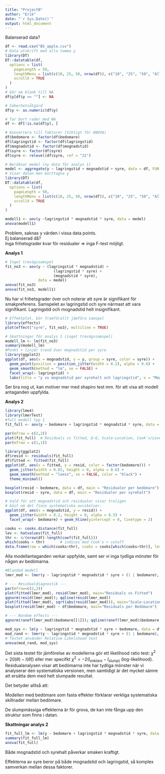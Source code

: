 ```yaml
---
title: "ProjectB"
author: "Erik"
date: "`r Sys.Date()`"
output: html_document
---
```

Balanserad data?

```r
df <- read.csv("B5_apple.csv")
# Data utskrift med alla tomma y
library(DT)
DT::datatable(df,
  options = list(
    pageLength = 50,
    lengthMenu = list(c(10, 25, 50, nrow(df)), c("10", "25", "50", "All")),
    scrollX = TRUE
  )
)
# Gör om blank till NA
df$y[df$y == ""] <- NA

# Säkerhetsåtgärd
df$y <- as.numeric(df$y)

# Tar bort rader med NA
df <- df[!is.na(df$y), ]

# Konvertera till faktorer (Viktigt för ANOVA)
df$bedomare <- factor(df$bedomare)
df$lagringstid <- factor(df$lagringstid)
df$mognadstid <- factor(df$mognadstid)
df$syre <- factor(df$syre)
df$syre <- relevel(df$syre, ref = "21")

# Beräknar medel (ny data för analys 1)
medel <- aggregate(y ~ lagringstid + mognadstid + syre, data = df, FUN = mean)
# Visar datan men borttagna y
library(DT)
DT::datatable(df,
  options = list(
    pageLength = 50,
    lengthMenu = list(c(10, 25, 50, nrow(df)), c("10", "25", "50", "All")),
    scrollX = TRUE
  )
)

modell1 <- aov(y ~lagringstid * mognadstid * syre, data = medel)
anova(modell1)
```

Problem, saknas y värden i vissa data points. \
Ej balanserad då? \
Inga frihetsgrader kvar för residualer => inga F-test möjligt.

**Analys 1** \

```r
# Inget trevägssamspel
fit_no3 <- aov(y ~ (lagringstid * mognadstid) +
                      (lagringstid * syre) +
                      (mognadstid * syre),
               data = medel)
anova(fit_no3)          
anova(fit_no3, modell1) 
```

Nu har vi frihetsgrader över och noterar att syre är signifikant för smakpreferens. Samspelet av lagringstid och syre närmast att vara signifikant. Lagringstid och mognadstid helt insignifikant.

```r
# Effektplot, bör framförallt jämföra samspel
library(effects)
plot(effect("syre", fit_no3), multiline = TRUE)
```
```r
# Skattningar för analys 1 (inget trevägssamspel)
modell_lm <- lm(fit_no3)
summary(modell_lm)
#Punkt + linjär trend över mognadstid per syre
library(ggplot2)
ggplot(df, aes(x = mognadstid, y = y, group = syre, color = syre)) +
  geom_point(position = position_jitter(width = 0.2), alpha = 0.6) +
  geom_smooth(method = "lm", se = FALSE) +
  facet_wrap(~ lagringstid) +
  labs(title = "y vs mognadstid per syrehalt och lagringstid", x = "Mognad (dag)", y = "y")
```


Ser bra nog ut, kan motiver mer med shapiro test mm. för att visa att modell antaganden uppfylda. \

**Analys 2**\


```r
library(lme4)
library(lmerTest)
#full modell typ 1
fit_full <- aov(y ~ bedomare + lagringstid * mognadstid * syre, data = df)

par(mfrow = c(2,2))
plot(fit_full)  # Residuals vs fitted, Q-Q, Scale-Location, Cook's/Leverage
par(mfrow = c(1,1))

library(ggplot2)
df$resid <- residuals(fit_full)
df$fitted <- fitted(fit_full)
ggplot(df, aes(x = fitted, y = resid, color = factor(bedomare))) +
  geom_jitter(width = 0.02, height = 0, alpha = 0.6) +
  geom_smooth(method = "loess", se = FALSE, color = "black") +
  theme_minimal()

boxplot(resid ~ bedomare, data = df, main = "Residualer per bedömare")
boxplot(resid ~ syre, data = df, main = "Residualer per syrehalt")

# Vald för att mognadstid och residualer visar troligen
# bäst om det finns systematiska avvikelser.
ggplot(df, aes(x = mognadstid, y = resid)) +
  geom_jitter(width = 0.2, height = 0, alpha = 0.5) +
  facet_wrap(~ bedomare) + geom_hline(yintercept = 0, linetype = 2)

cooks <- cooks.distance(fit_full)
lev <- hatvalues(fit_full)
thr <- 4/(nrow(df)-length(coef(fit_full)))
which(cooks > thr)       # indices med Cook's > cutoff
data.frame(row = which(cooks>thr), cooks = cooks[which(cooks>thr)], leverage = lev[which(cooks>thr)])


```

Alla modellantaganden verkar uppfylde, samt ser vi inga tydliga mönster för någon av bedömarna.

```r
#Blandad modell
lmer_mod <- lmer(y ~ lagringstid * mognadstid * syre + (1 | bedomare), data = df)

# --- Residualdiagnostik ---
par(mfrow=c(2,2))
plot(fitted(lmer_mod), resid(lmer_mod), main="Residuals vs Fitted")
qqnorm(resid(lmer_mod)); qqline(resid(lmer_mod))
plot(fitted(lmer_mod), sqrt(abs(resid(lmer_mod))), main="Scale-Location")
boxplot(resid(lmer_mod) ~ df$bedomare, main="Residuals per Bedömare")

# --- Random effects ---
qqnorm(ranef(lmer_mod)$bedomare[[1]]); qqline(ranef(lmer_mod)$bedomare[[1]])


```

```r
mod_sys <- lm(y ~ lagringstid * mognadstid * syre + bedomare, data = df)
mod_rand <- lmer(y ~ lagringstid * mognadstid * syre + (1 | bedomare), data = df)
# Testet använder Relative Likelihood test
anova(mod_rand, mod_sys)

```

Det sista testet för jämförelse av modellerna gör ett likelihood ratio test: $\chi^2 = 2(l(\theta) - l(\hat \theta))$ eller mer specifkt $\chi^2 = -2(l_{enklare} - l_{slump)}$ (log-likelihood).
Residualanalysen visar att bedömarna inte har tydliga mönster när vi analyserar den systematiska versionen, men samtidigt är det mycket sämre att ersätta dem med helt slumpade resultat.

Det betyder alltså att:

Modellen med bedömare som fasta effekter förklarar verkliga systematiska skillnader mellan bedömare.

De slumpmässiga effekterna är för grova, de kan inte fånga upp den struktur som finns i datan. \

**Skattningar analys 2 **\

```r
fit_full_lm <- lm(y ~ bedomare + lagringstid * mognadstid * syre, data = df )
summary(fit_full_lm) 
anova(fit_full)
```
Både mognadstid och syrehalt påverkar smaken kraftigt.

Effekterna av syre beror på både mognadstid och lagringstid, så komplex samverkan mellan dessa faktorer.
